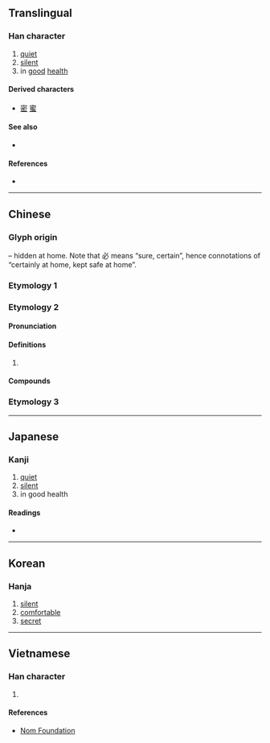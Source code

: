 {{character info/new}}
==Translingual==

===Han character===
{{Han char|rn=40|rad=宀|as=05|sn=8|four=30332|canj=JPH|ids=⿱宀必}}

# [[quiet]]
# [[silent]]
# in [[good]] [[health]]

====Derived characters====
* [[密]] [[蜜]]

====See also====
* {{l|mul|窓}} <!-- unrelated, visually similar due to 宀 + 心 -->

====References====
* {{Han ref|kx=0283.060|dkj=07098|dj=0556.170|hdz=20923.030|uh=5B93|ud=23443|bh=CC57|bd=52311}}

----

==Chinese==
{{zh-forms}}

===Glyph origin===
{{Han etym}}
{{Han compound|宀|t1=roof|必|ls=psc|c1=s|c2=p}} – hidden at home. Note that 必 means “sure, certain”, hence connotations of “certainly at home, kept safe at home”.
===Etymology 1===
{{zh-see|密|ssv}}
===Etymology 2===
====Pronunciation====
{{zh-pron
|m=mì,fú
|c=mat6,fuk6
|mn=bi̍t/ho̍k
|ma=
|cat=pn
}}

====Definitions====
{{zh-hanzi}}

# {{surname|lang=zh}}
====Compounds====
{{zh-der|宓羲|宓穆|宓妃|宓戲|洛浦宓妃}}
===Etymology 3===
{{zh-see|蜜|ss}}
----

==Japanese==

===Kanji===
{{ja-kanji|grade=|rs=宀05}}

# [[quiet]]
# [[silent]]
# in good health

====Readings====
* {{ja-readings|on=[[びつ]] (bitsu), [[みち]] (michi), [[ふく]] (fuku), [[ぶく]] (buku), [[ひつ]] (hitsu)|kun=[[やすらか]] (yasuraka)}}

----

==Korean==

===Hanja===
{{ko-hanja|hangeul=복|rv=bok|mr=pok}}

# [[silent]]
# [[comfortable]]
# [[secret]]

----

==Vietnamese==

===Han character===
{{vi-readings|rs=宀05|hanviet=mật}}

# {{defn|lang=vi|sort=宀05}}

====References====
* [http://nomfoundation.org/common/nom_details.php?codepoint=5b93 Nom Foundation]